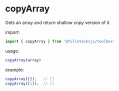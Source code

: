 # copyArray

Gets an array and return shallow copy version of it

import:
```javascript
import { copyArray } from '@fullstacksjs/toolbox'
```

usage:
```javascript
copyArray(array)
```

example:
```javascript copy
copyArray([]);   // []
copyArray([1]);  // []
```
